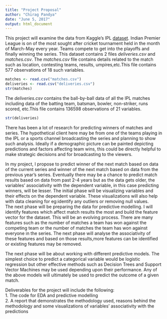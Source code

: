 ```yaml
---
title: "Project Proposal"
author: "Chirag Pandya"
date: "June 5, 2017"
output: html_document
---
```


This project will examine the data from Kaggle's IPL [dataset](https://www.kaggle.com/manasgarg/ipl). Indian Premier League is on of the most sought after cricket tournament held in the month of March-May every year. Teams compete to get into the playoffs and finally winning the series. This dataset contains 2 files *deliveries.csv* and *matches.csv*. The *matches.csv* file contains details related to the match such as location, contesting teams, results, umpires,etc.This file contains 577 observations of 18 such variables. 
```r
matches <- read.csv("matches.csv")
deliveries <- read.csv("deliveries.csv")
str(matches)
```
The *deliveries.csv* contains the ball-by-ball data of all the IPL matches including data of the batting team, batsman, bowler, non-striker, runs scored, etc.This file contains 136598 observations of 21 variables.
```r
str(deliveries)
```   
There has been a lot of research for predicting winners of matches and series. The hypothetical client here may be from one of the teams playing in the IPL or a sports channel broadcasting the series and planning to show such analysis. Ideally if a demographic picture can be painted depicting predictions and factors affecting team wins, this could be directly helpful to make strategic decisions and for broadcasting to the viewers.  

In my project, I propose to predict winner of the next match based on data of the current series and winner of the next match based on data from the previous year's series. Eventually there may be a chance to predict match results based on data from past 2-4 years but as the data gets older, the variables' associativity with the dependent variable, in this case predicting winners, will be lesser. The initial phase will be visualizing variables and their effects on the dependent variable. These visualizations will also help with data cleaning for eg:identify any outliers or removing null values.   
The next phase will be preparing the data for predictive modelling. I will identify features which affect match results the most and build the feature vector for the dataset. This will be an evolving process. There are many features such as the number of matches a team has won against the competing team or the number of matches the team has won against everyone in the series. The next phase will analyse the associativity of these features and based on those results,more features can be identified or existing features may be removed.

The next phase will be about working with different predictive models. The simplest choice to predict a categorical variable would be logistic regression but other effective methods such as Decision Trees and Support Vector Machines may be used depending upon their performance. Any of the above models will ultimately be used to predict the outcome of a given match.   

Deliverables for the project will include the following:  
1. The code for EDA and predictive modelling  
2. A report that demonstrates the methodology used, reasons behind the methodology and some visualizations of variables' associativity with the predictions